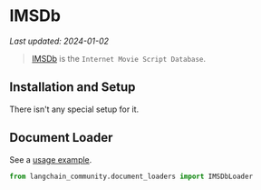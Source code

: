 # IMSDb
*Last updated: 2024-01-02*

>[IMSDb](https://imsdb.com/) is the `Internet Movie Script Database`.
> 
## Installation and Setup

There isn't any special setup for it.

## Document Loader

See a [usage example](/docs/integrations/document_loaders/imsdb).


```python
from langchain_community.document_loaders import IMSDbLoader
```
